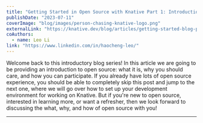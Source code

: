 ```yaml
---
title: "Getting Started in Open Source with Knative Part 1: Introduction and Overview"
publishDate: "2023-07-11"
coverImage: "blog/images/person-chasing-knative-logo.png"
externalLink: "https://knative.dev/blog/articles/getting-started-blog-p1/"
coAuthors:
  - name: Leo Li
link: "https://www.linkedin.com/in/haocheng-leo/"
---
```


Welcome back to this introductory blog series! In this article we are going to be providing an introduction to open
source: what it is, why you should care, and how you can participate. If you already have lots of open source
experience, you should be able to completely skip this post and jump to the next one, where we will go over how to set
up your development environment for working on Knative. But if you're new to open source, interested in learning more,
or want a refresher, then we look forward to discussing the what, why, and how of open source with you!

---
